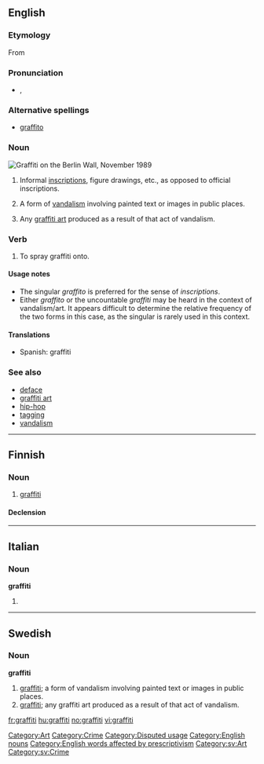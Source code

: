 {{wikipedia|dab=graffiti (disambiguation)|graffiti}}
==English==

{{wikipedia}}

===Etymology===
From {{etyl|it}} {{term|graffiti|lang=it}}

===Pronunciation===
* {{a|UK}} {{IPA|/ˈgɹəˌfiː.ti/}}, {{SAMPA|/"gr@%fi:.ti/}}

===Alternative spellings===
* [[graffito]]

===Noun===
[[Image:Berlin-wall.jpg|thumb|right|Graffiti on the [[w:Berlin Wall|Berlin Wall]], November 1989]]
{{en-noun|-}}

# {{archaeology|countable}} Informal [[inscription]]s, figure drawings, etc., as opposed to official inscriptions.
# {{context|generally|uncountable}} A form of [[vandalism]] involving painted text or images in public places.
# {{context|generally|uncountable}} Any [[graffiti art]] produced as a result of that act of vandalism.

===Verb===
{{en-verb}}

# To spray graffiti onto.

====Usage notes====
{{unreferenced}}
* The singular ''graffito'' is preferred for the sense of ''inscriptions''.
* Either ''graffito'' or the uncountable ''graffiti'' may be heard in the context of vandalism/art.  It appears difficult to determine the relative frequency of the two forms in this case, as the singular is rarely used in this context.

====Translations====
* Spanish: graffiti {{m}}

===See also===
* [[deface]]
* [[graffiti art]]
* [[hip-hop]]<!-- graffiti is 1 or the 4 elements of hiphop, however the latter term is spelled -->
* [[tagging]]
* [[vandalism]]

[[Category:Art]]
[[Category:Crime]]
[[Category:Disputed usage]]
[[Category:English nouns]]
[[Category:English words affected by prescriptivism]]

----

==Finnish==

===Noun===
{{infl|fi|noun}}

# [[#English|graffiti]]

====Declension====
{{fi-decl-risti|graffit}}

----

==Italian==

===Noun===
'''graffiti'''

# {{plural of|lang=it|[[graffito]]}}

----

==Swedish==

===Noun===
{{sv-noun-unc-irreg-c}}
'''graffiti''' {{c}}

# [[#English|graffiti]]; a form of vandalism involving painted text or images in public places.
# [[#English|graffiti]]; any graffiti art produced as a result of that act of vandalism.

[[Category:sv:Art]]
[[Category:sv:Crime]]

[[fr:graffiti]]
[[hu:graffiti]]
[[no:graffiti]]
[[vi:graffiti]]